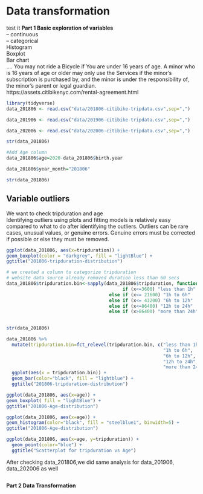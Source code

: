 # Data transformation
test it
**Part 1 Basic exploration of variables **  
 -- continuous  
-- categorical  
Histogram  
Boxplot  
Bar chart  
....
You may not ride a Bicycle if You are under 16 years of age. A minor who is 16 years of age or older may only use the Services if the minor’s subscription is purchased by, and the minor is under the responsibility of, the minor’s parent or legal guardian.  
https://assets.citibikenyc.com/rental-agreement.html  
\newline

```r
library(tidyverse)
data_201806 <- read.csv("data/201806-citibike-tripdata.csv",sep=",")
```

```r
data_201906 <- read.csv("data/201906-citibike-tripdata.csv",sep=",")
```

```r
data_202006 <- read.csv("data/202006-citibike-tripdata.csv",sep=",")
```

```r
str(data_201806)
```

```r
#Add Age column
data_201806$age=2020-data_201806$birth.year
```

```r
data_201806$year_month="201806"
```

```r
str(data_201806)
```
## Variable outliers  
We want to check tripduration and age  
\newline
Identifying outliers using plots and fitting models is relatively easy compared to what to do after identifying the outliers. Outliers can be rare cases, unusual values, or genuine errors. Genuine errors must be corrected if possible or else they must be removed.  
\newline

```r
ggplot(data_201806, aes(x=tripduration)) +
geom_boxplot(color = "darkgrey", fill = "lightBlue") +
ggtitle("201806-tripduration-distribution")
```

```r
# we created a column to categorize tripduration  
# website data source already removed duration less than 60 secs
data_201806$tripduration.bin<-sapply(data_201806$tripduration, function(x) 
                                           if (x<=3600) "less than 1h"
                                      else if (x<= 21600) "1h to 6h"
                                      else if (x<= 43200) "6h to 12h"
                                      else if (x<=86400) "12h to 24h"
                                      else if (x>86400) "more than 24h")
                                  
```

```r
str(data_201806)
```

```r
data_201806 %>%
  mutate(tripduration.bin=fct_relevel(tripduration.bin, c("less than 1h",
                                                          "1h to 6h",
                                                          "6h to 12h",
                                                          "12h to 24h",
                                                          "more than 24h"))) %>%
  ggplot(aes(x = tripduration.bin)) +
  geom_bar(color="black", fill = "lightblue") +
  ggtitle("201806-tripduration-distribution")
```

```r
ggplot(data_201806, aes(x=age)) +
geom_boxplot( fill = "lightBlue") +
ggtitle("201806-Age-distribution")
```


```r
ggplot(data_201806, aes(x=age)) +
geom_histogram(color="black", fill = "steelblue1", binwidth=5) +
ggtitle("201806-Age-distribution")
```


```r
ggplot(data_201806, aes(x=age, y=tripduration)) + 
  geom_point(color="blue") +
  ggtitle("Scatterplot for tripduration vs Age")

```

\newline
After checking data_201806,we did same analysis for data_201906, data_202006 as well

```r

```



**Part 2 Data Transformation **  



